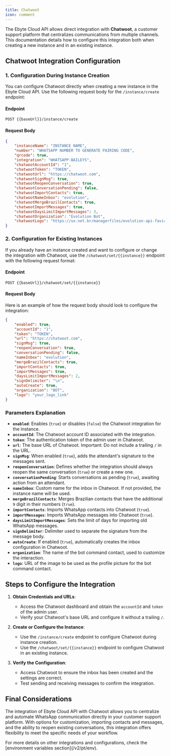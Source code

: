 ```yaml
---
title: Chatwoot  
icon: comment  
---
```


The Ebyte Cloud API allows direct integration with **Chatwoot**, a customer support platform that centralizes communications from multiple channels. This documentation details how to configure this integration both when creating a new instance and in an existing instance.

## Chatwoot Integration Configuration

### 1. Configuration During Instance Creation

You can configure Chatwoot directly when creating a new instance in the Ebyte Cloud API. Use the following request body for the `/instance/create` endpoint:

#### Endpoint

~~~http
POST {{baseUrl}}/instance/create
~~~

#### Request Body

~~~json
{
    "instanceName": "INSTANCE NAME",
    "number": "WHATSAPP NUMBER TO GENERATE PAIRING CODE",
    "qrcode": true,
    "integration": "WHATSAPP-BAILEYS",
    "chatwootAccountId": "1",
    "chatwootToken": "TOKEN",
    "chatwootUrl": "https://chatwoot.com",
    "chatwootSignMsg": true,
    "chatwootReopenConversation": true,
    "chatwootConversationPending": false,
    "chatwootImportContacts": true,
    "chatwootNameInbox": "evolution",
    "chatwootMergeBrazilContacts": true,
    "chatwootImportMessages": true,
    "chatwootDaysLimitImportMessages": 3,
    "chatwootOrganization": "Evolution Bot",
    "chatwootLogo": "https://ux.net.br/managerfiles/evolution-api-favicon.png"
}
~~~

### 2. Configuration for Existing Instances

If you already have an instance created and want to configure or change the integration with Chatwoot, use the `/chatwoot/set/{{instance}}` endpoint with the following request format:

#### Endpoint

~~~http
POST {{baseUrl}}/chatwoot/set/{{instance}}
~~~

#### Request Body

Here is an example of how the request body should look to configure the integration:

~~~json
{
    "enabled": true,
    "accountId": "1",
    "token": "TOKEN",
    "url": "https://chatwoot.com",
    "signMsg": true,
    "reopenConversation": true,
    "conversationPending": false,
    "nameInbox": "evolution",
    "mergeBrazilContacts": true,
    "importContacts": true,
    "importMessages": true,
    "daysLimitImportMessages": 2,
    "signDelimiter": "\n",
    "autoCreate": true,
    "organization": "BOT",
    "logo": "your_logo_link"
}
~~~

### Parameters Explanation

- **`enabled`**: Enables (`true`) or disables (`false`) the Chatwoot integration for the instance.
- **`accountId`**: The Chatwoot account ID associated with the integration.
- **`token`**: The authentication token of the admin user in Chatwoot.
- **`url`**: The base URL of Chatwoot. Important: Do not include a trailing `/` in the URL.
- **`signMsg`**: When enabled (`true`), adds the attendant's signature to the messages sent.
- **`reopenConversation`**: Defines whether the integration should always reopen the same conversation (`true`) or create a new one.
- **`conversationPending`**: Starts conversations as pending (`true`), awaiting action from an attendant.
- **`nameInbox`**: Custom name for the inbox in Chatwoot. If not provided, the instance name will be used.
- **`mergeBrazilContacts`**: Merges Brazilian contacts that have the additional `9` digit in their numbers (`true`).
- **`importContacts`**: Imports WhatsApp contacts into Chatwoot (`true`).
- **`importMessages`**: Imports WhatsApp messages into Chatwoot (`true`).
- **`daysLimitImportMessages`**: Sets the limit of days for importing old WhatsApp messages.
- **`signDelimiter`**: Delimiter used to separate the signature from the message body.
- **`autoCreate`**: If enabled (`true`), automatically creates the inbox configuration in Chatwoot.
- **`organization`**: The name of the bot command contact, used to customize the interaction.
- **`logo`**: URL of the image to be used as the profile picture for the bot command contact.

## Steps to Configure the Integration

1. **Obtain Credentials and URLs**:
   - Access the Chatwoot dashboard and obtain the `accountId` and `token` of the admin user.
   - Verify your Chatwoot's base URL and configure it without a trailing `/`.

2. **Create or Configure the Instance**:
   - Use the `/instance/create` endpoint to configure Chatwoot during instance creation.
   - Use the `/chatwoot/set/{{instance}}` endpoint to configure Chatwoot in an existing instance.

3. **Verify the Configuration**:
   - Access Chatwoot to ensure the inbox has been created and the settings are correct.
   - Test sending and receiving messages to confirm the integration.

## Final Considerations

The integration of Ebyte Cloud API with Chatwoot allows you to centralize and automate WhatsApp communication directly in your customer support platform. With options for customization, importing contacts and messages, and the ability to reopen existing conversations, this integration offers flexibility to meet the specific needs of your workflow.

<Info>  
For more details on other integrations and configurations, check the [environment variables section](/v2/pt/env).
</Info>